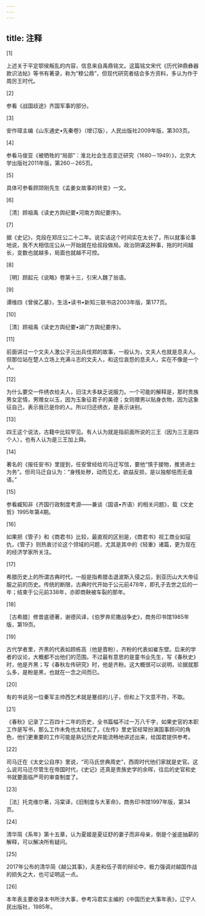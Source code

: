 ```yaml
---
---
---
```

title: 注释
---




[1]

上述关于平定鄂侯叛乱的内容，信息来自禹鼎铭文。这篇铭文宋代《历代钟鼎彝器款识法帖》等书有著录，称为“穆公鼎”，但现代研究者结合多方资料，多认为作于周厉王时代。





[2]

参看《战国歧途》齐国军事的部分。





[3]

安作璋主编《山东通史•先秦卷》（增订版），人民出版社2009年版，第303页。





[4]

参看马俊亚《被牺牲的“局部”：淮北社会生态变迁研究（1680－1949）》，北京大学出版社2011年版，第260－265页。





[5]

具体可参看顾颉刚先生《孟姜女故事的转变》一文。





[6]

［清］顾祖禹《读史方舆纪要•河南方舆纪要序》。





[7]

据《史记》，克段在郑庄公二十二年。说实话这个时间实在太长了，所以就事论事地说，我不大相信庄公从一开始就在给叔段做局。政治阴谋这种事，拖的时间越长，变数也就越多，局面也就越不可控。





[8]

［明］顾起元《说略》卷第十三，引宋人魏了翁语。





[9]

谭维四《曾侯乙墓》，生活•读书•新知三联书店2003年版，第177页。





[10]

［清］顾祖禹《读史方舆纪要•湖广方舆纪要序》。





[11]

前面讲过一个文夫人激公子元出兵伐郑的故事，一般认为，文夫人也就是息夫人。但那位站在楚人立场上充满斗志的文夫人，和这位哀怨的息夫人，实在不像是一个人。





[12]

为什么要交一件绣衣给夫人，旧注大多缺乏说服力。一个可能的解释是，那时贵族男女定情，男赠女以玉，因为玉象征君子的美德；女则赠男以贴身衣物，因为这象征自己，表示我已是你的人。所以归还绣衣，是表示诀别。





[13]

四王这个说法，古籍中比较罕见。有人认为就是指前面所说的三王（因为三王是四个人），也有人认为是三王加上舜。





[14]

著名的《报任安书》里提到，任安曾经给司马迁写信，要他“慎于接物，推贤进士为务”。但司马迁自认为：“身残处秽，动而见尤，欲益反损，是以独郁悒而无谁语。”





[15]

参看臧知非《齐国行政制度考源——兼谈〈国语•齐语〉的相关问题》，载《文史哲》1995年第4期。





[16]

如果把《管子》和《商君书》比较，最直观的区别是，《商君书》视工商业如寇仇，《管子》则热衷讨论这个领域的问题，尤其是其中的《轻重》诸篇，更为现在的经济学家所关注。





[17]

希腊历史上的所谓古典时代，一般是指希腊击退波斯入侵之后，到亚历山大大帝征服之前的历史。传统的断限，古典时代开始于公元前478年，即孔子去世之后的一年；结束于公元前338年，亦即商鞅被车裂的那年。





[18]

［古希腊］修昔底德著，谢德风译，《伯罗奔尼撒战争史》，商务印书馆1985年版，第19页。





[19]

古代学者里，齐黑的代表如顾栋高（他是晋粉），齐粉的代表如崔东壁。后来的学者的议论，大概都不出他们的范围。不过最有意思的是童书业先生，写《春秋史》时，他是齐黑；写《春秋左传研究》时，他是齐粉。这大概很可以说明，论据就那么多，是粉是黑，也就在一念之间而已。





[20]

有的书说另一位秦军主帅西乞术就是蹇叔的儿子，但和上下文意不符，不取。





[21]

《春秋》记录了二百四十二年的历史，全书篇幅不过一万八千字，如果史官的本职工作是写书，那么工作未免也太轻松了。《左传》里史官经常扮演国事顾问的角色，他们更重要的工作可能是熟记历史并能流畅地讲述出来，给国君提供参考。





[22]

司马迁在《太史公自序》里说，“司马氏世典周史”，西周时代他们家就是史官。这么说司马迁尽管生在帝国时代，《史记》还真是贵族史学的余晖，往后的史官和史书就要面临严苛的审查制度了。





[23]

［法］托克维尔著，冯棠译，《旧制度与大革命》，商务印书馆1997年版，第34页。





[24]

清华简《系年》第十五章，认为夏姬是夏征舒的妻子而非母亲，倒是个釜底抽薪的解释，可以解决所有疑问。





[25]

2017年公布的清华简《越公其事》，夫差和伍子胥的辩论中，极力强调对越国作战的损失之大，也可证明这一点。





[26]

本年表主要收录本书所涉大事，参考冯君实主编的《中国历史大事年表》，辽宁人民出版社，1985年。